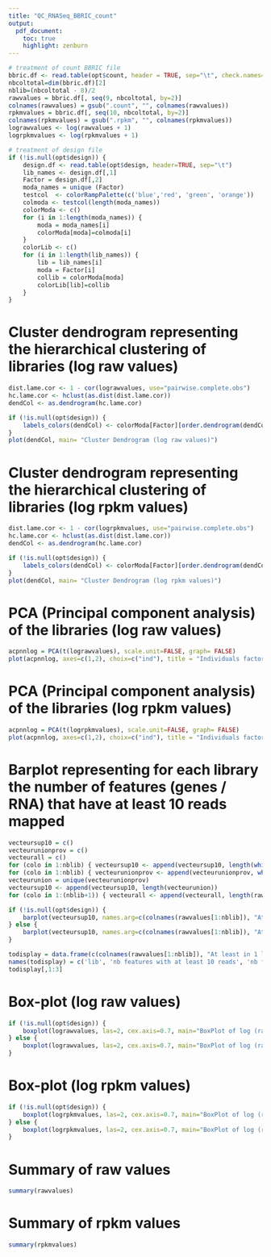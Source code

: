 ```yaml
---
title: "QC_RNASeq_BBRIC_count"
output: 
  pdf_document:
    toc: true
    highlight: zenburn    
---
```


<!--- ajout d'un saut de page apres le toc --->
\newpage

```r


# treatment of count BBRIC file
bbric.df <- read.table(opt$count, header = TRUE, sep="\t", check.names=FALSE)
nbcoltotal=dim(bbric.df)[2]
nblib=(nbcoltotal - 8)/2
rawvalues = bbric.df[, seq(9, nbcoltotal, by=2)]
colnames(rawvalues) = gsub(".count", "", colnames(rawvalues)) 
rpkmvalues = bbric.df[, seq(10, nbcoltotal, by=2)]
colnames(rpkmvalues) = gsub(".rpkm", "", colnames(rpkmvalues)) 
lograwvalues <- log(rawvalues + 1)
logrpkmvalues <- log(rpkmvalues + 1)

# treatment of design file
if (!is.null(opt$design)) {
	design.df <- read.table(opt$design, header=TRUE, sep="\t")
	lib_names <- design.df[,1]
	Factor = design.df[,2]
	moda_names = unique (Factor)
	testcol  <- colorRampPalette(c('blue','red', 'green', 'orange'))
	colmoda <- testcol(length(moda_names))
	colorModa <- c()
	for (i in 1:length(moda_names)) {
		moda = moda_names[i]
		colorModa[moda]=colmoda[i]
	}
	colorLib <- c()
	for (i in 1:length(lib_names)) {
		lib = lib_names[i]
		moda = Factor[i]
		collib = colorModa[moda]
		colorLib[lib]=collib
	}
}

```

Cluster dendrogram representing the hierarchical clustering of libraries (log raw values)
==========================================================================================
```r
dist.lame.cor <- 1 - cor(lograwvalues, use="pairwise.complete.obs")
hc.lame.cor <- hclust(as.dist(dist.lame.cor))
dendCol <- as.dendrogram(hc.lame.cor)

if (!is.null(opt$design)) {
	labels_colors(dendCol) <- colorModa[Factor][order.dendrogram(dendCol)]
}
plot(dendCol, main= "Cluster Dendrogram (log raw values)")
```

Cluster dendrogram representing the hierarchical clustering of libraries (log rpkm values)
==========================================================================================
```r
dist.lame.cor <- 1 - cor(logrpkmvalues, use="pairwise.complete.obs")
hc.lame.cor <- hclust(as.dist(dist.lame.cor))
dendCol <- as.dendrogram(hc.lame.cor)

if (!is.null(opt$design)) {
	labels_colors(dendCol) <- colorModa[Factor][order.dendrogram(dendCol)]
}
plot(dendCol, main= "Cluster Dendrogram (log rpkm values)")
```

PCA (Principal component analysis) of the libraries (log raw values)
===================================================================
```r
acpnnlog = PCA(t(lograwvalues), scale.unit=FALSE, graph= FALSE)
plot(acpnnlog, axes=c(1,2), choix=c("ind"), title = "Individuals factor map (PCA) (log raw values)")
```

PCA (Principal component analysis) of the libraries (log rpkm values)
=====================================================================
```r
acpnnlog = PCA(t(logrpkmvalues), scale.unit=FALSE, graph= FALSE)
plot(acpnnlog, axes=c(1,2), choix=c("ind"), title = "Individuals factor map (PCA) (log rpkm values)")
```

Barplot representing for each library the number of features (genes / RNA) that have at least 10 reads mapped
==============================================================================================================
```r
vecteursup10 = c()
vecteurunionprov = c()
vecteurall = c()
for (colo in 1:nblib) { vecteursup10 <- append(vecteursup10, length(which(rawvalues[,colo]>9)))}
for (colo in 1:nblib) { vecteurunionprov <- append(vecteurunionprov, which(rawvalues[,colo]>9))}
vecteurunion = unique(vecteurunionprov)
vecteursup10 <- append(vecteursup10, length(vecteurunion))
for (colo in 1:(nblib+1)) { vecteurall <- append(vecteurall, length(rawvalues[,1]))}

if (!is.null(opt$design)) {
	barplot(vecteursup10, names.arg=c(colnames(rawvalues[1:nblib]), "At least in 1 lib"), las=2, cex.names=0.7, col=c(colorLib, "black"), ylim=c(0,max(vecteurall)))
} else {
	barplot(vecteursup10, names.arg=c(colnames(rawvalues[1:nblib]), "At least in 1 lib"), las=2, cex.names=0.7, ylim=c(0,max(vecteurall)))
}

todisplay = data.frame(c(colnames(rawvalues[1:nblib]), "At least in 1 lib"),vecteursup10, vecteurall)
names(todisplay) = c('lib', 'nb features with at least 10 reads', 'nb features total')
todisplay[,1:3]

```

Box-plot (log raw values)
=========================
```r
if (!is.null(opt$design)) {
	boxplot(lograwvalues, las=2, cex.axis=0.7, main="BoxPlot of log (raw counts)", col=colorLib)
} else {
	boxplot(lograwvalues, las=2, cex.axis=0.7, main="BoxPlot of log (raw counts)")
}
```

Box-plot (log rpkm values)
============================
```r
if (!is.null(opt$design)) {
	boxplot(logrpkmvalues, las=2, cex.axis=0.7, main="BoxPlot of log (rpkm counts)", col=colorLib)
} else {
	boxplot(logrpkmvalues, las=2, cex.axis=0.7, main="BoxPlot of log (rpkm counts)")
}
```

Summary of raw values
============================

```r
summary(rawvalues)
```

Summary of rpkm values
============================
```r
summary(rpkmvalues)
```